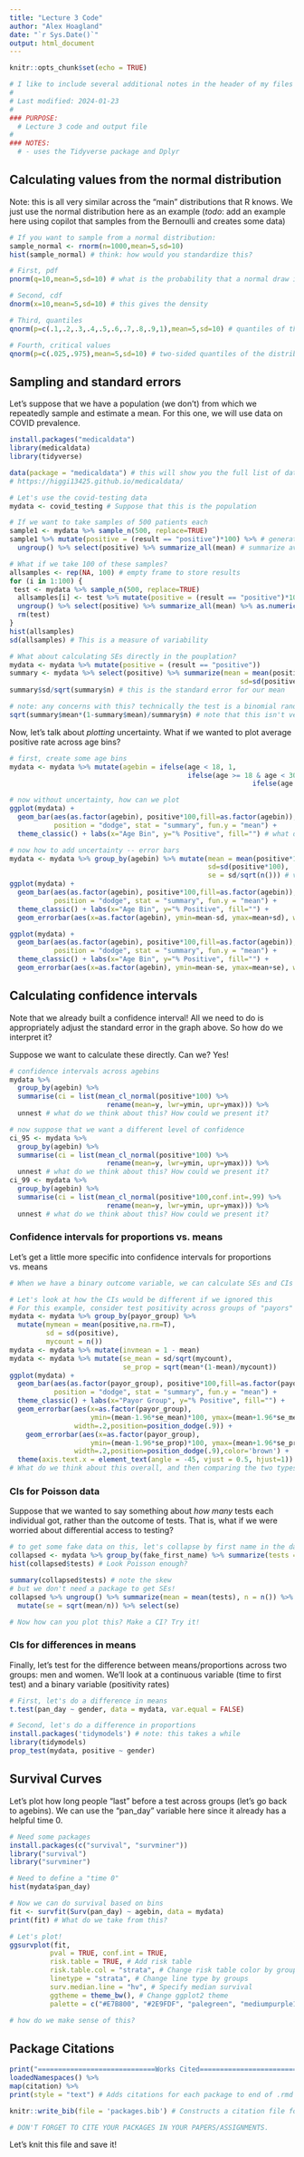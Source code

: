 ```yaml
---
title: "Lecture 3 Code"
author: "Alex Hoagland"
date: "`r Sys.Date()`"
output: html_document
---
```


```r
knitr::opts_chunk$set(echo = TRUE)
```

```r
# I like to include several additional notes in the header of my files here:
#
# Last modified: 2024-01-23
#
### PURPOSE:
  # Lecture 3 code and output file
#
### NOTES:
  # - uses the Tidyverse package and Dplyr
```

## Calculating values from the normal distribution
Note: this is all very similar across the "main" distributions that R knows. We just use the normal distribution here as an example (*todo*: add an example here using copilot that samples from the Bernoulli and creates some data)
```r
# If you want to sample from a normal distribution:
sample_normal <- rnorm(n=1000,mean=5,sd=10)
hist(sample_normal) # think: how would you standardize this?

# First, pdf
pnorm(q=10,mean=5,sd=10) # what is the probability that a normal draw is less than 10?

# Second, cdf
dnorm(x=10,mean=5,sd=10) # this gives the density

# Third, quantiles
qnorm(p=c(.1,.2,.3,.4,.5,.6,.7,.8,.9,1),mean=5,sd=10) # quantiles of the distribution

# Fourth, critical values
qnorm(p=c(.025,.975),mean=5,sd=10) # two-sided quantiles of the distribution
```

## Sampling and standard errors
Let's suppose that we have a population (we don't) from which we repeatedly sample and estimate a mean. For this one, we will use data on COVID prevalence.
```r
install.packages("medicaldata")
library(medicaldata)
library(tidyverse)

data(package = "medicaldata") # this will show you the full list of data sets
# https://higgi13425.github.io/medicaldata/

# Let's use the covid-testing data
mydata <- covid_testing # Suppose that this is the population

# If we want to take samples of 500 patients each
sample1 <- mydata %>% sample_n(500, replace=TRUE)
sample1 %>% mutate(positive = (result == "positive")*100) %>% # generate new variable (in %)
  ungroup() %>% select(positive) %>% summarize_all(mean) # summarize average value

# What if we take 100 of these samples?
allsamples <- rep(NA, 100) # empty frame to store results
for (i in 1:100) {
 test <- mydata %>% sample_n(500, replace=TRUE)
  allsamples[i] <- test %>% mutate(positive = (result == "positive")*100) %>% # generate new variable (in %)
  ungroup() %>% select(positive) %>% summarize_all(mean) %>% as.numeric() # summarize average value
  rm(test)
}
hist(allsamples)
sd(allsamples) # This is a measure of variability

# What about calculating SEs directly in the pouplation?
mydata <- mydata %>% mutate(positive = (result == "positive"))
summary <- mydata %>% select(positive) %>% summarize(mean = mean(positive),
                                                         sd=sd(positive), n=n())
summary$sd/sqrt(summary$n) # this is the standard error for our mean

# note: any concerns with this? technically the test is a binomial random variable, so we would actually need a different way of calculating se
sqrt(summary$mean*(1-summary$mean)/summary$n) # note that this isn't very different in this case.
```

Now, let's talk about *plotting* uncertainty. What if we wanted to plot average positive rate across age bins?
```r
# first, create some age bins
mydata <- mydata %>% mutate(agebin = ifelse(age < 18, 1,
                                            ifelse(age >= 18 & age < 30, 2,
                                                            ifelse(age >= 30 & age < 65, 3, 4))))

# now without uncertainty, how can we plot
ggplot(mydata) +
  geom_bar(aes(as.factor(agebin), positive*100,fill=as.factor(agebin)),
           position = "dodge", stat = "summary", fun.y = "mean") +
  theme_classic() + labs(x="Age Bin", y="% Positive", fill="") # what do we think here?

# now how to add uncertainty -- error bars
mydata <- mydata %>% group_by(agebin) %>% mutate(mean = mean(positive*100),
                                                 sd=sd(positive*100),
                                                 se = sd/sqrt(n())) # varies within groups)
ggplot(mydata) +
  geom_bar(aes(as.factor(agebin), positive*100,fill=as.factor(agebin)),
           position = "dodge", stat = "summary", fun.y = "mean") +
  theme_classic() + labs(x="Age Bin", y="% Positive", fill="") +
  geom_errorbar(aes(x=as.factor(agebin), ymin=mean-sd, ymax=mean+sd), width=.2,position=position_dodge(.9)) # What happens if I just add SDs?

ggplot(mydata) +
  geom_bar(aes(as.factor(agebin), positive*100,fill=as.factor(agebin)),
           position = "dodge", stat = "summary", fun.y = "mean") +
  theme_classic() + labs(x="Age Bin", y="% Positive", fill="") +
  geom_errorbar(aes(x=as.factor(agebin), ymin=mean-se, ymax=mean+se), width=.2,position=position_dodge(.9)) # Now what's the story?
```

## Calculating confidence intervals
Note that we already built a confidence interval! All we need to do is appropriately adjust the standard error in the graph above. So how do we interpret it?

Suppose we want to calculate these directly. Can we? Yes!
```r
# confidence intervals across agebins
mydata %>%
  group_by(agebin) %>%
  summarise(ci = list(mean_cl_normal(positive*100) %>%
                        rename(mean=y, lwr=ymin, upr=ymax))) %>%
  unnest # what do we think about this? How could we present it?

# now suppose that we want a different level of confidence
ci_95 <- mydata %>%
  group_by(agebin) %>%
  summarise(ci = list(mean_cl_normal(positive*100) %>%
                        rename(mean=y, lwr=ymin, upr=ymax))) %>%
  unnest # what do we think about this? How could we present it?
ci_99 <- mydata %>%
  group_by(agebin) %>%
  summarise(ci = list(mean_cl_normal(positive*100,conf.int=.99) %>%
                        rename(mean=y, lwr=ymin, upr=ymax))) %>%
  unnest # what do we think about this? How could we present it?
```

### Confidence intervals for proportions vs. means
Let's get a little more specific into confidence intervals for proportions vs. means
```r
# When we have a binary outcome variable, we can calculate SEs and CIs based on the binomial distribution

# Let's look at how the CIs would be different if we ignored this
# For this example, consider test positivity across groups of "payors" for the test
mydata <- mydata %>% group_by(payor_group) %>%
  mutate(mymean = mean(positive,na.rm=T),
         sd = sd(positive),
         mycount = n())
mydata <- mydata %>% mutate(invmean = 1 - mean)
mydata <- mydata %>% mutate(se_mean = sd/sqrt(mycount),
                            se_prop = sqrt(mean*(1-mean)/mycount))
ggplot(mydata) +
  geom_bar(aes(as.factor(payor_group), positive*100,fill=as.factor(payor_group)),
           position = "dodge", stat = "summary", fun.y = "mean") +
  theme_classic() + labs(x="Payor Group", y="% Positive", fill="") +
  geom_errorbar(aes(x=as.factor(payor_group),
                    ymin=(mean-1.96*se_mean)*100, ymax=(mean+1.96*se_mean)*100),
                width=.2,position=position_dodge(.9)) +
    geom_errorbar(aes(x=as.factor(payor_group),
                    ymin=(mean-1.96*se_prop)*100, ymax=(mean+1.96*se_prop)*100),
                width=.2,position=position_dodge(.9),color='brown') +
  theme(axis.text.x = element_text(angle = -45, vjust = 0.5, hjust=1))
# What do we think about this overall, and then comparing the two types of error bars?
```

### CIs for Poisson data
Suppose that we wanted to say something about *how many* tests each individual got, rather than the outcome of tests. That is, what if we were worried about differential access to testing?
```r
# to get some fake data on this, let's collapse by first name in the dataset
collapsed <- mydata %>% group_by(fake_first_name) %>% summarize(tests = n())
hist(collapsed$tests) # Look Poisson enough?

summary(collapsed$tests) # note the skew
# but we don't need a package to get SEs!
collapsed %>% ungroup() %>% summarize(mean = mean(tests), n = n()) %>%
  mutate(se = sqrt(mean/n)) %>% select(se)

# Now how can you plot this? Make a CI? Try it!
```

### CIs for differences in means
Finally, let's test for the difference between means/proportions across two groups: men and women. We'll look at a continuous variable (time to first test) and a binary variable (positivity rates)

```r
# First, let's do a difference in means
t.test(pan_day ~ gender, data = mydata, var.equal = FALSE)

# Second, let's do a difference in proportions
install.packages('tidymodels') # note: this takes a while
library(tidymodels)
prop_test(mydata, positive ~ gender)
```


## Survival Curves
Let's plot how long people "last" before a test across groups (let's go back to agebins). We can use the "pan_day" variable here since it already has a helpful time 0.

```r
# Need some packages
install.packages(c("survival", "survminer"))
library("survival")
library("survminer")

# Need to define a "time 0"
hist(mydata$pan_day)

# Now we can do survival based on bins
fit <- survfit(Surv(pan_day) ~ agebin, data = mydata)
print(fit) # What do we take from this?

# Let's plot!
ggsurvplot(fit,
          pval = TRUE, conf.int = TRUE,
          risk.table = TRUE, # Add risk table
          risk.table.col = "strata", # Change risk table color by groups
          linetype = "strata", # Change line type by groups
          surv.median.line = "hv", # Specify median survival
          ggtheme = theme_bw(), # Change ggplot2 theme
          palette = c("#E7B800", "#2E9FDF", "palegreen", "mediumpurple1"))

# how do we make sense of this?
```

## Package Citations
```r
print("=============================Works Cited=============================")
loadedNamespaces() %>%
map(citation) %>%
print(style = "text") # Adds citations for each package to end of .rmd file

knitr::write_bib(file = 'packages.bib') # Constructs a citation file for all packages used in this lecture.

# DON'T FORGET TO CITE YOUR PACKAGES IN YOUR PAPERS/ASSIGNMENTS.
```
Let's knit this file and save it!